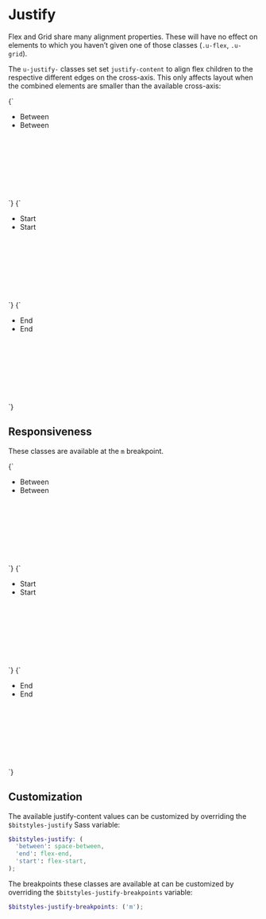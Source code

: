 
<Meta title="Utilities/justify" />

# Justify

Flex and Grid share many alignment properties. These will have no effect on elements to which you haven’t given one of those classes (`.u-flex`, `.u-grid`).

The `u-justify-` classes set set `justify-content` to align flex children to the respective different edges on the cross-axis. This only affects layout when the combined elements are smaller than the available cross-axis:

<Canvas isColumn>
  <Story name="justify-between">
    {`
      <ul class="a-list-reset u-flex u-justify-between u-fg-white" style="min-height:10rem;">
        <li class="u-margin-m u-padding-m u-bg-gray-20">
          Between
        </li>
        <li class="u-margin-m u-padding-m u-bg-gray-20">
          Between
        </li>
      </ul>
    `}
  </Story>
  <Story name="justify-start">
    {`
      <ul class="a-list-reset u-flex u-justify-start u-fg-white" style="min-height:10rem;">
        <li class="u-margin-m u-padding-m u-bg-gray-20">
          Start
        </li>
        <li class="u-margin-m u-padding-m u-bg-gray-20">
          Start
        </li>
      </ul>
    `}
  </Story>
  <Story name="justify-end">
    {`
      <ul class="a-list-reset u-flex u-justify-end u-fg-white" style="min-height:10rem;">
        <li class="u-margin-m u-padding-m u-bg-gray-20">
          End
        </li>
        <li class="u-margin-m u-padding-m u-bg-gray-20">
          End
        </li>
      </ul>
    `}
  </Story>
</Canvas>

## Responsiveness

These classes are available at the `m` breakpoint.

<Canvas isColumn>
  <Story name="justify-between@m">
    {`
      <ul class="a-list-reset u-flex u-justify-between@m u-fg-white" style="min-height:10rem;">
        <li class="u-margin-m u-padding-m u-bg-gray-20">
          Between
        </li>
        <li class="u-margin-m u-padding-m u-bg-gray-20">
          Between
        </li>
      </ul>
    `}
  </Story>
  <Story name="justify-start@m">
    {`
      <ul class="a-list-reset u-flex u-justify-start@m u-fg-white" style="min-height:10rem;">
        <li class="u-margin-m u-padding-m u-bg-gray-20">
          Start
        </li>
        <li class="u-margin-m u-padding-m u-bg-gray-20">
          Start
        </li>
      </ul>
    `}
  </Story>
  <Story name="justify-end@m">
    {`
      <ul class="a-list-reset u-flex u-justify-end@m u-fg-white" style="min-height:10rem;">
        <li class="u-margin-m u-padding-m u-bg-gray-20">
          End
        </li>
        <li class="u-margin-m u-padding-m u-bg-gray-20">
          End
        </li>
      </ul>
    `}
  </Story>
</Canvas>

## Customization

The available justify-content values can be customized by overriding the `$bitstyles-justify` Sass variable:

```scss
$bitstyles-justify: (
  'between': space-between,
  'end': flex-end,
  'start': flex-start,
);
```

The breakpoints these classes are available at can be customized by overriding the `$bitstyles-justify-breakpoints` variable:

```scss
$bitstyles-justify-breakpoints: ('m');
```
